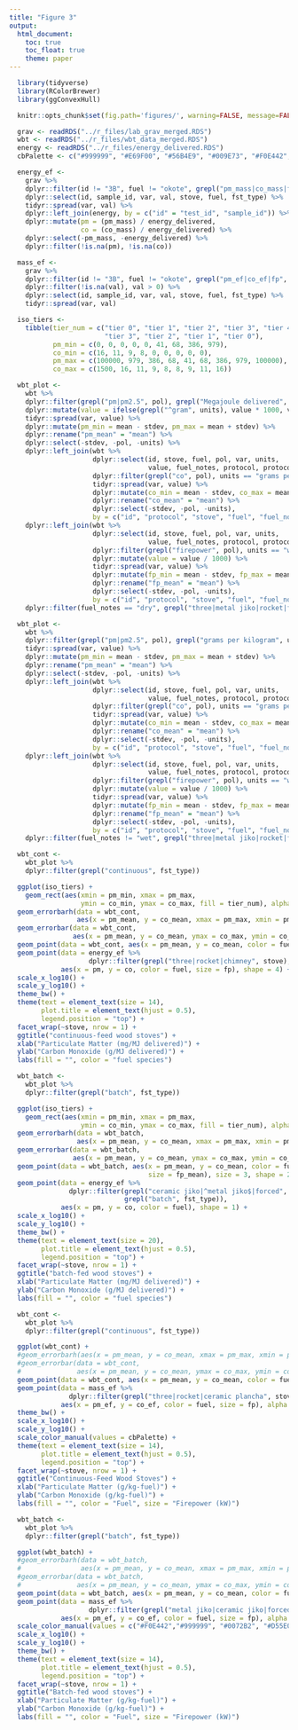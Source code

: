 ```yaml
---
title: "Figure 3"
output:
  html_document:
    toc: true
    toc_float: true
    theme: paper
---
```


```r
  library(tidyverse)
  library(RColorBrewer)
  library(ggConvexHull)
```

```r
  knitr::opts_chunk$set(fig.path='figures/', warning=FALSE, message=FALSE, cache=FALSE, echo=FALSE)
```

```r
  grav <- readRDS("../r_files/lab_grav_merged.RDS")
  wbt <- readRDS("../r_files/wbt_data_merged.RDS")
  energy <- readRDS("../r_files/energy_delivered.RDS")
  cbPalette <- c("#999999", "#E69F00", "#56B4E9", "#009E73", "#F0E442", "#0072B2", "#D55E00", "#CC79A7")
```

```r
  energy_ef <-
    grav %>%
    dplyr::filter(id != "3B", fuel != "okote", grepl("pm_mass|co_mass|fp", var)) %>%
    dplyr::select(id, sample_id, var, val, stove, fuel, fst_type) %>%
    tidyr::spread(var, val) %>%
    dplyr::left_join(energy, by = c("id" = "test_id", "sample_id")) %>%
    dplyr::mutate(pm = (pm_mass) / energy_delivered,
                  co = (co_mass) / energy_delivered) %>%
    dplyr::select(-pm_mass, -energy_delivered) %>%
    dplyr::filter(!is.na(pm), !is.na(co))
```

```r
  mass_ef <-
    grav %>%
    dplyr::filter(id != "3B", fuel != "okote", grepl("pm_ef|co_ef|fp", var)) %>%
    dplyr::filter(!is.na(val), val > 0) %>%
    dplyr::select(id, sample_id, var, val, stove, fuel, fst_type) %>%
    tidyr::spread(var, val)
```

```r
  iso_tiers <- 
    tibble(tier_num = c("tier 0", "tier 1", "tier 2", "tier 3", "tier 4",
                        "tier 3", "tier 2", "tier 1", "tier 0"),
           pm_min = c(0, 0, 0, 0, 0, 41, 68, 386, 979),
           co_min = c(16, 11, 9, 8, 0, 0, 0, 0, 0),
           pm_max = c(100000, 979, 386, 68, 41, 68, 386, 979, 100000),
           co_max = c(1500, 16, 11, 9, 8, 8, 9, 11, 16))
```

```r
  wbt_plot <-
    wbt %>%
    dplyr::filter(grepl("pm|pm2.5", pol), grepl("Megajoule delivered", units)) %>%
    dplyr::mutate(value = ifelse(grepl("^gram", units), value * 1000, value)) %>%
    tidyr::spread(var, value) %>%
    dplyr::mutate(pm_min = mean - stdev, pm_max = mean + stdev) %>%
    dplyr::rename("pm_mean" = "mean") %>%
    dplyr::select(-stdev, -pol, -units) %>%
    dplyr::left_join(wbt %>%
                     dplyr::select(id, stove, fuel, pol, var, units,
                                   value, fuel_notes, protocol, protocol_notes) %>%
                     dplyr::filter(grepl("co", pol), units == "grams per Megajoule delivered") %>%
                     tidyr::spread(var, value) %>%
                     dplyr::mutate(co_min = mean - stdev, co_max = mean + stdev) %>%
                     dplyr::rename("co_mean" = "mean") %>%
                     dplyr::select(-stdev, -pol, -units),
                     by = c("id", "protocol", "stove", "fuel", "fuel_notes", "protocol_notes")) %>%
    dplyr::left_join(wbt %>%
                     dplyr::select(id, stove, fuel, pol, var, units,
                                   value, fuel_notes, protocol, protocol_notes) %>%
                     dplyr::filter(grepl("firepower", pol), units == "watts") %>%
                     dplyr::mutate(value = value / 1000) %>%
                     tidyr::spread(var, value) %>%
                     dplyr::mutate(fp_min = mean - stdev, fp_max = mean + stdev) %>%
                     dplyr::rename("fp_mean" = "mean") %>%
                     dplyr::select(-stdev, -pol, -units),
                     by = c("id", "protocol", "stove", "fuel", "fuel_notes", "protocol_notes")) %>%
    dplyr::filter(fuel_notes == "dry", grepl("three|metal jiko|rocket|forced|chimney|ceramic jiko", stove))
```

```r
  wbt_plot <-
    wbt %>%
    dplyr::filter(grepl("pm|pm2.5", pol), grepl("grams per kilogram", units)) %>%
    tidyr::spread(var, value) %>%
    dplyr::mutate(pm_min = mean - stdev, pm_max = mean + stdev) %>%
    dplyr::rename("pm_mean" = "mean") %>%
    dplyr::select(-stdev, -pol, -units) %>%
    dplyr::left_join(wbt %>%
                     dplyr::select(id, stove, fuel, pol, var, units,
                                   value, fuel_notes, protocol, protocol_notes) %>%
                     dplyr::filter(grepl("co", pol), units == "grams per kilogram") %>%
                     tidyr::spread(var, value) %>%
                     dplyr::mutate(co_min = mean - stdev, co_max = mean + stdev) %>%
                     dplyr::rename("co_mean" = "mean") %>%
                     dplyr::select(-stdev, -pol, -units),
                     by = c("id", "protocol", "stove", "fuel", "fuel_notes", "protocol_notes")) %>%
    dplyr::left_join(wbt %>%
                     dplyr::select(id, stove, fuel, pol, var, units,
                                   value, fuel_notes, protocol, protocol_notes) %>%
                     dplyr::filter(grepl("firepower", pol), units == "watts") %>%
                     dplyr::mutate(value = value / 1000) %>%
                     tidyr::spread(var, value) %>%
                     dplyr::mutate(fp_min = mean - stdev, fp_max = mean + stdev) %>%
                     dplyr::rename("fp_mean" = "mean") %>%
                     dplyr::select(-stdev, -pol, -units),
                     by = c("id", "protocol", "stove", "fuel", "fuel_notes", "protocol_notes")) %>%
    dplyr::filter(fuel_notes != "wet", grepl("three|metal jiko|rocket|forced|plancha|ceramic jiko", stove))
```

```r
  wbt_cont <-
    wbt_plot %>%
    dplyr::filter(grepl("continuous", fst_type))

  ggplot(iso_tiers) +
    geom_rect(aes(xmin = pm_min, xmax = pm_max,
                  ymin = co_min, ymax = co_max, fill = tier_num), alpha = 0.5) +
  geom_errorbarh(data = wbt_cont,
                 aes(x = pm_mean, y = co_mean, xmax = pm_max, xmin = pm_min), height = 0, size = 1) +
  geom_errorbar(data = wbt_cont,
                aes(x = pm_mean, y = co_mean, ymax = co_max, ymin = co_min), width = 0, size = 1) +
  geom_point(data = wbt_cont, aes(x = pm_mean, y = co_mean, color = fuel, size = fp_mean), shape = 4) +
  geom_point(data = energy_ef %>%
                    dplyr::filter(grepl("three|rocket|chimney", stove), grepl("continuous", fst_type)),
             aes(x = pm, y = co, color = fuel, size = fp), shape = 4) +
  scale_x_log10() + 
  scale_y_log10() + 
  theme_bw() +
  theme(text = element_text(size = 14),
        plot.title = element_text(hjust = 0.5),
        legend.position = "top") +
  facet_wrap(~stove, nrow = 1) +
  ggtitle("continuous-feed wood stoves") +
  xlab("Particulate Matter (mg/MJ delivered)") + 
  ylab("Carbon Monoxide (g/MJ delivered)") +
  labs(fill = "", color = "fuel species")
```

```r
  wbt_batch <-
    wbt_plot %>%
    dplyr::filter(grepl("batch", fst_type))

  ggplot(iso_tiers) +
    geom_rect(aes(xmin = pm_min, xmax = pm_max,
                  ymin = co_min, ymax = co_max, fill = tier_num), alpha = 0.25) +
  geom_errorbarh(data = wbt_batch,
                 aes(x = pm_mean, y = co_mean, xmax = pm_max, xmin = pm_min), height = 0, size = 1) +
  geom_errorbar(data = wbt_batch,
                aes(x = pm_mean, y = co_mean, ymax = co_max, ymin = co_min), width = 0, size = 1) +
  geom_point(data = wbt_batch, aes(x = pm_mean, y = co_mean, color = fuel,
                                   size = fp_mean), size = 3, shape = 24) +
  geom_point(data = energy_ef %>%
               dplyr::filter(grepl("ceramic jiko|^metal jiko$|forced", stove),
                             grepl("batch", fst_type)),
             aes(x = pm, y = co, color = fuel), shape = 1) +
  scale_x_log10() + 
  scale_y_log10() + 
  theme_bw() +
  theme(text = element_text(size = 20),
        plot.title = element_text(hjust = 0.5),
        legend.position = "top") +
  facet_wrap(~stove, nrow = 1) +
  ggtitle("batch-fed wood stoves") +
  xlab("Particulate Matter (mg/MJ delivered)") + 
  ylab("Carbon Monoxide (g/MJ delivered)") +
  labs(fill = "", color = "fuel species")
```

```r
  wbt_cont <-
    wbt_plot %>%
    dplyr::filter(grepl("continuous", fst_type))

  ggplot(wbt_cont) +
  #geom_errorbarh(aes(x = pm_mean, y = co_mean, xmax = pm_max, xmin = pm_min), height = 0, size = 1) +
  #geom_errorbar(data = wbt_cont,
  #              aes(x = pm_mean, y = co_mean, ymax = co_max, ymin = co_min), width = 0, size = 1) +
  geom_point(data = wbt_cont, aes(x = pm_mean, y = co_mean, color = fuel, size = fp_mean), alpha = 0.5) +
  geom_point(data = mass_ef %>%
               dplyr::filter(grepl("three|rocket|ceramic plancha", stove), grepl("continuous", fst_type)),
             aes(x = pm_ef, y = co_ef, color = fuel, size = fp), alpha = 0.5) +
  theme_bw() +
  scale_x_log10() + 
  scale_y_log10() + 
  scale_color_manual(values = cbPalette) + 
  theme(text = element_text(size = 14),
        plot.title = element_text(hjust = 0.5),
        legend.position = "top") +
  facet_wrap(~stove, nrow = 1) +
  ggtitle("Continuous-Feed Wood Stoves") +
  xlab("Particulate Matter (g/kg-fuel)") + 
  ylab("Carbon Monoxide (g/kg-fuel)") +
  labs(fill = "", color = "Fuel", size = "Firepower (kW)")
```

```r
  wbt_batch <-
    wbt_plot %>%
    dplyr::filter(grepl("batch", fst_type))

  ggplot(wbt_batch) +
  #geom_errorbarh(data = wbt_batch,
  #               aes(x = pm_mean, y = co_mean, xmax = pm_max, xmin = pm_min), height = 0, size = 1) +
  #geom_errorbar(data = wbt_batch,
  #              aes(x = pm_mean, y = co_mean, ymax = co_max, ymin = co_min), width = 0, size = 1) +
  geom_point(data = wbt_batch, aes(x = pm_mean, y = co_mean, color = fuel, size = fp_mean), alpha = 0.5) +
  geom_point(data = mass_ef %>%
                    dplyr::filter(grepl("metal jiko|ceramic jiko|forced", stove), grepl("batch", fst_type)),
             aes(x = pm_ef, y = co_ef, color = fuel, size = fp), alpha = 0.5) +
  scale_color_manual(values = c("#F0E442","#999999", "#0072B2", "#D55E00", "#CC79A7")) + 
  scale_x_log10() + 
  scale_y_log10() + 
  theme_bw() +
  theme(text = element_text(size = 14),
        plot.title = element_text(hjust = 0.5),
        legend.position = "top") +
  facet_wrap(~stove, nrow = 1) +
  ggtitle("Batch-fed wood stoves") +
  xlab("Particulate Matter (g/kg-fuel)") + 
  ylab("Carbon Monoxide (g/kg-fuel)") +
  labs(fill = "", color = "Fuel", size = "Firepower (kW)")
```